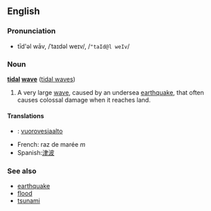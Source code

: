==English==
===Pronunciation===
*tīd'əl wāv, /ˈtaɪdəl weɪv/, /<tt>"taId@l weIv</tt>/

===Noun===
'''[[tidal]] [[wave]]''' ([[tidal waves]])

#A very large [[wave]], caused by an undersea [[earthquake]], that often causes colossal damage when it reaches land. 

====Translations====
*{{fi}}: [[vuorovesiaalto]]
*French: raz de marée ''m''
*Spanish:[[津波]]

===See also===
*[[earthquake]]
*[[flood]]
*[[tsunami]]